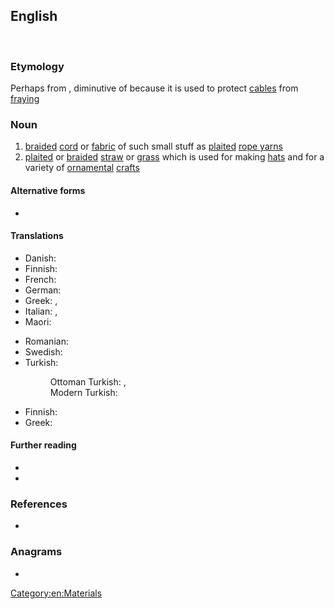 ==English==
[[File:Paillet à 1 demi clé.jpg|thumb|right|{{lang|en|Nautical sennit (1).}}]]
[[File:Man's breast ornament (civavonovono), Fiji, 18th century, whale ivory, pearl shell and sennit, HAA.JPG|thumb|right|{{lang|en|A breast ornament made with sennit (2).}}]]

===Etymology===
Perhaps from {{der|en|fr|coussinet}}, diminutive of {{m|fr|coussin|t=cushion}} because it is used to protect [[cable]]s from [[fray]]ing

===Noun===
{{en-noun|~}}

# [[braid]]ed [[cord]] or [[fabric]] of such small stuff as [[plait]]ed [[rope yarn]]s
# [[plait]]ed or [[braid]]ed [[straw]] or [[grass]] which is used for making [[hat]]s and for a variety of [[ornamental]] [[craft]]s
#: {{uxi|en|In the 19th century British sailors wore '''sennit''' or '''sennet''' hats. Originally made by the sailors themselves they could be waterproofed with tar.}}

====Alternative forms====
* {{alter|en|sennet}}

====Translations====
{{trans-top|braided cord}}
* Danish: {{t-needed|da}}
* Finnish: {{t|fi|köysipalmikko}}
* French: {{t+|fr|paillet|m}}
* German: {{t|de|Platting|m|f|n}}
* Greek: {{t+|el|σαλαμάστρα|f}}, {{t|el|σαλμάστρα|f}}
* Italian: {{t|it|salamastra|f}}, {{t|it|salmastra|f}}
* Maori: {{t|mi|kopu}}
{{trans-mid}}
* Romanian: {{t|ro|salamastră|alt=salam<strong>a</strong>stră|f}}
* Swedish: {{t|sv|platting|c}}
* Turkish:
*: Ottoman Turkish: {{t|ota|صالاماستره|tr=salamastra, salamastıra}}, {{t|ota|صالمستره|tr=salamastra, salamastıra, salmastra}}
*: Modern Turkish: {{t+|tr|salmastra}}
{{trans-mid}}
{{trans-bottom}}

{{trans-top|plaited straw}}
* Finnish: {{t|fi|olkipalmikko}}
* Greek: {{t+|el|πλεκτή|f}}
{{trans-mid}}
{{trans-bottom}}

====Further reading====
* {{pedialite|lang=de|Platting}}
* {{pedialite}}

===References===
* {{R:Webster NCD 1967}}

===Anagrams===
* {{anagrams|en|a=einnst|innest|nestin|sinnet|tennis|tensin}}

[[Category:en:Materials]]
